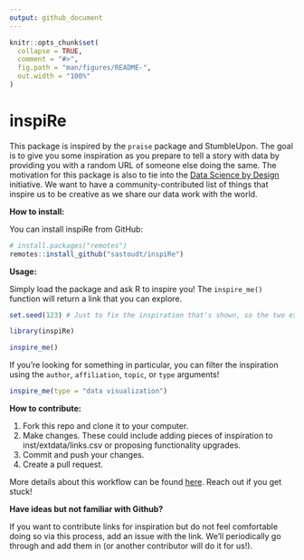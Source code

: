 ```yaml
---
output: github_document
---
```


<!-- README.md is generated from README.Rmd. Please edit that file -->

```r
knitr::opts_chunk$set(
  collapse = TRUE,
  comment = "#>",
  fig.path = "man/figures/README-",
  out.width = "100%"
)
```

# inspiRe

This package is inspired by the `praise` package and StumbleUpon. The goal is to give you some inspiration as you prepare to tell a story with data by providing you with a random URL of someone else doing the same. The motivation for this package is also to tie into the [Data Science by Design](http://datasciencebydesign.org/) initiative. We want to have a community-contributed list of things that inspire us to be creative as we share our data work with the world.  

**How to install:**

You can install inspiRe from GitHub:

```r
# install.packages("remotes")
remotes::install_github("sastoudt/inspiRe")
```

**Usage:**

Simply load the package and ask R to inspire you! The `inspire_me()` function will return a link that you can explore.

```r
set.seed(123) # Just to fix the inspiration that's shown, so the two examples don't give the same thing!
```

```r
library(inspiRe)

inspire_me()
```

If you're looking for something in particular, you can filter the inspiration using the `author`, `affiliation`, `topic`, or `type` arguments!

```r
inspire_me(type = "data visualization")
```


**How to contribute:**

1. Fork this repo and clone it to your computer.
2. Make changes. These could include adding pieces of inspiration to inst/extdata/links.csv or proposing functionality upgrades.
3. Commit and push your changes.
4. Create a pull request.

More details about this workflow can be found [here](https://guides.github.com/activities/forking/#making-a-pull-request). Reach out if you get stuck!

**Have ideas but not familiar with Github?**

If you want to contribute links for inspiration but do not feel comfortable doing so via this process, add an issue with the link. We'll periodically go through and add them in (or another contributor will do it for us!).
